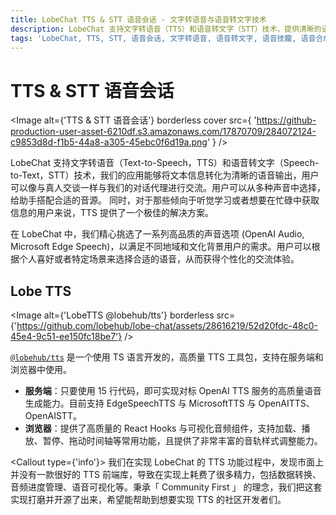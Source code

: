 ```yaml
---
title: LobeChat TTS & STT 语音会话 - 文字转语音与语音转文字技术
description: LobeChat 支持文字转语音（TTS）和语音转文字（STT）技术，提供清晰的语音输出，用户可以选择多种声音，获得个性化的交流体验。
tags: 'LobeChat, TTS, STT, 语音会话, 文字转语音, 语音转文字, 语音技朧, 语音合成'
---
```

# TTS & STT 语音会话

<Image
  alt={'TTS & STT 语音会话'}
  borderless
  cover
  src={
    'https://github-production-user-asset-6210df.s3.amazonaws.com/17870709/284072124-c9853d8d-f1b5-44a8-a305-45ebc0f6d19a.png'
  }
/>

LobeChat 支持文字转语音（Text-to-Speech，TTS）和语音转文字（Speech-to-Text，STT）技术，我们的应用能够将文本信息转化为清晰的语音输出，用户可以像与真人交谈一样与我们的对话代理进行交流。用户可以从多种声音中选择，给助手搭配合适的音源。 同时，对于那些倾向于听觉学习或者想要在忙碌中获取信息的用户来说，TTS 提供了一个极佳的解决方案。

在 LobeChat 中，我们精心挑选了一系列高品质的声音选项 (OpenAI Audio, Microsoft Edge Speech)，以满足不同地域和文化背景用户的需求。用户可以根据个人喜好或者特定场景来选择合适的语音，从而获得个性化的交流体验。

## Lobe TTS

<Image
  alt={'LobeTTS @lobehub/tts'}
  borderless
  src={'https://github.com/lobehub/lobe-chat/assets/28616219/52d20fdc-48c0-45e4-9c51-ee150fc18be7'}
/>

[`@lobehub/tts`](https://tts.lobehub.com) 是一个使用 TS 语言开发的，高质量 TTS 工具包，支持在服务端和浏览器中使用。

- **服务端**：只要使用 15 行代码，即可实现对标 OpenAI TTS 服务的高质量语音生成能力。目前支持 EdgeSpeechTTS 与 MicrosoftTTS 与 OpenAITTS、OpenAISTT。
- **浏览器**：提供了高质量的 React Hooks 与可视化音频组件，支持加载、播放、暂停、拖动时间轴等常用功能，且提供了非常丰富的音轨样式调整能力。

<Callout type={'info'}>
  我们在实现 LobeChat 的 TTS 功能过程中，发现市面上并没有一款很好的 TTS
  前端库，导致在实现上耗费了很多精力，包括数据转换、音频进度管理、语音可视化等。秉承「 Community
  First 」 的理念，我们把这套实现打磨并开源了出来，希望能帮助到想要实现 TTS 的社区开发者们。
</Callout>
